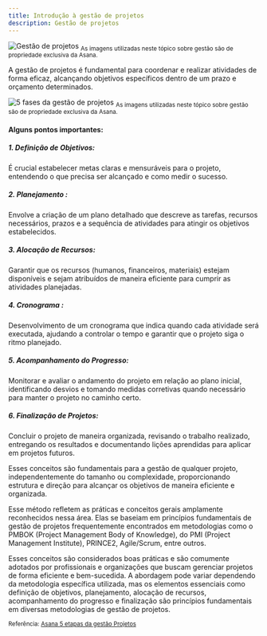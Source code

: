 ```yaml
---
title: Introdução à gestão de projetos
description: Gestão de projetos
---
```


![Gestão de projetos](/assets/img/project-management.webp)
<sub>As imagens utilizadas neste tópico sobre gestão são de propriedade exclusiva da Asana.</sub>

A gestão de projetos é fundamental para coordenar e realizar atividades de forma eficaz, alcançando objetivos específicos dentro de um prazo e orçamento determinados.

![5 fases da gestão de projetos](/assets/img/inline-project-management-project.webp)
<sub>As imagens utilizadas neste tópico sobre gestão são de propriedade exclusiva da Asana.</sub>

#### Alguns pontos importantes:
##### 1. **Definição de Objetivos**: 
É crucial estabelecer metas claras e mensuráveis para o projeto, entendendo o que precisa ser alcançado e como medir o sucesso.
##### 2. **Planejamento** : 

Envolve a criação de um plano detalhado que descreve as tarefas, recursos necessários, prazos e a sequência de atividades para atingir os objetivos estabelecidos.

##### 3. **Alocação de Recursos**:

Garantir que os recursos (humanos, financeiros, materiais) estejam disponíveis e sejam atribuídos de maneira eficiente para cumprir as atividades planejadas.

##### 4. **Cronograma** :
Desenvolvimento de um cronograma que indica quando cada atividade será executada, ajudando a controlar o tempo e garantir que o projeto siga o ritmo planejado.

##### 5. **Acompanhamento do Progresso**:
Monitorar e avaliar o andamento do projeto em relação ao plano inicial, identificando desvios e tomando medidas corretivas quando necessário para manter o projeto no caminho certo.
##### 6. **Finalização de Projetos**:
Concluir o projeto de maneira organizada, revisando o trabalho realizado, entregando os resultados e documentando lições aprendidas para aplicar em projetos futuros.


Esses conceitos são fundamentais para a gestão de qualquer projeto, independentemente do tamanho ou complexidade, proporcionando estrutura e direção para alcançar os objetivos de maneira eficiente e organizada.

Esse método refletem as práticas e conceitos gerais amplamente reconhecidos nessa área. Elas se baseiam em princípios fundamentais de gestão de projetos frequentemente encontrados em metodologias como o PMBOK (Project Management Body of Knowledge), do PMI (Project Management Institute), PRINCE2, Agile/Scrum, entre outros.

Esses conceitos são considerados boas práticas e são comumente adotados por profissionais e organizações que buscam gerenciar projetos de forma eficiente e bem-sucedida. A abordagem pode variar dependendo da metodologia específica utilizada, mas os elementos essenciais como definição de objetivos, planejamento, alocação de recursos, acompanhamento do progresso e finalização são princípios fundamentais em diversas metodologias de gestão de projetos.

<sub>Referência: [Asana 5 etapas da gestão Projetos](https://asana.com/pt/resources/project-management-phases)</sub>

